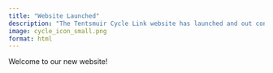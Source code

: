 ```yaml
---
title: "Website Launched"
description: "The Tentsmuir Cycle Link website has launched and out consultation is open!"
image: cycle_icon_small.png
format: html
---
```


Welcome to our new website!